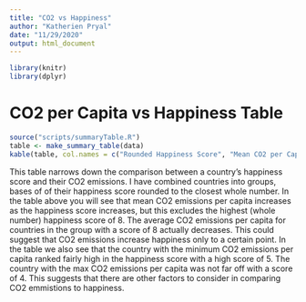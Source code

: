 ```yaml
---
title: "CO2 vs Happiness"
author: "Katherien Pryal"
date: "11/29/2020"
output: html_document
---
```


```r
library(knitr)
library(dplyr)
```

# CO2 per Capita vs Happiness Table

```r
source("scripts/summaryTable.R")
table <- make_summary_table(data)
kable(table, col.names = c("Rounded Happiness Score", "Mean CO2 per Capita", "Minimum CO2 per Capita", "Maximum CO2 per Capita"))
```
This table narrows down the comparison between a country's happiness score and 
their CO2 emissions. I have combined countries into groups, bases of of their
happiness score rounded to the closest whole number. In the table above you will 
see that mean CO2 emissions per capita increases as the happiness score 
increases, but this excludes the highest (whole number) happiness score of 8. 
The average CO2 emissions per capita for countries in the group with a score of
8 actually decreases. This could suggest that CO2 emissions increase happiness 
only to a certain point. In the table we also see that the country with the minimum CO2 emissions per capita ranked fairly high in the happiness score with a high score of 5. The country with the max CO2 emissions per capita was not far off with a score of 4. This suggests that there are other factors to consider in comparing CO2 emmistions to happiness. 